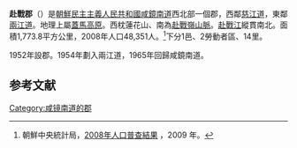 {{Infobox Korean settlement
| context = north
| img =Pujon County (14908261852).jpg
| map = DPRK2006 Hamnam-Bujon.PNG
|hangul=부전군|
hanja=赴戰郡|
rr=Bujeon-gun|
mr=Pujŏn-gun
|area_km2=1773.8
|  pop =48351
| popyear = 2008
|  divs = 1邑、2勞動者區、14里
}}
'''赴戰郡'''（{{kor|諺=부전군|漢=赴戰郡|羅=Pujŏn gun|f=y}}）是[[朝鮮民主主義人民共和國|朝鮮民主主義人民共和國]][[咸鏡南道|咸鏡南道]]西北部一個郡，西鄰[[慈江道|慈江道]]，東鄰[[兩江道|兩江道]]。地理上屬[[蓋馬高原|蓋馬高原]]。西枕蓮花山、南為[[赴戰嶺山脈|赴戰嶺山脈]]。[[赴戰江|赴戰江]]縱貫南北。面積1,773.8平方公里，2008年人口48,351人。<ref>朝鮮中央統計局，[http://unstats.un.org/unsd/demographic/sources/census/2010_PHC/North_Korea/Final%20national%20census%20report.pdf 2008年人口普查結果] {{Wayback|url=http://unstats.un.org/unsd/demographic/sources/census/2010_PHC/North_Korea/Final%20national%20census%20report.pdf |date=20160326002654 }}，2009 年。</ref>下分1邑、2勞動者區、14里。

1952年設郡。1954年劃入兩江道，1965年回歸咸鏡南道。

==参考文献==
<div class="references-small">
<references></references>
</div>

{{咸鏡南道行政區劃}}

{{DEFAULTSORT:Pujon-gun}}
[[Category:咸镜南道的郡|Category:咸镜南道的郡]]